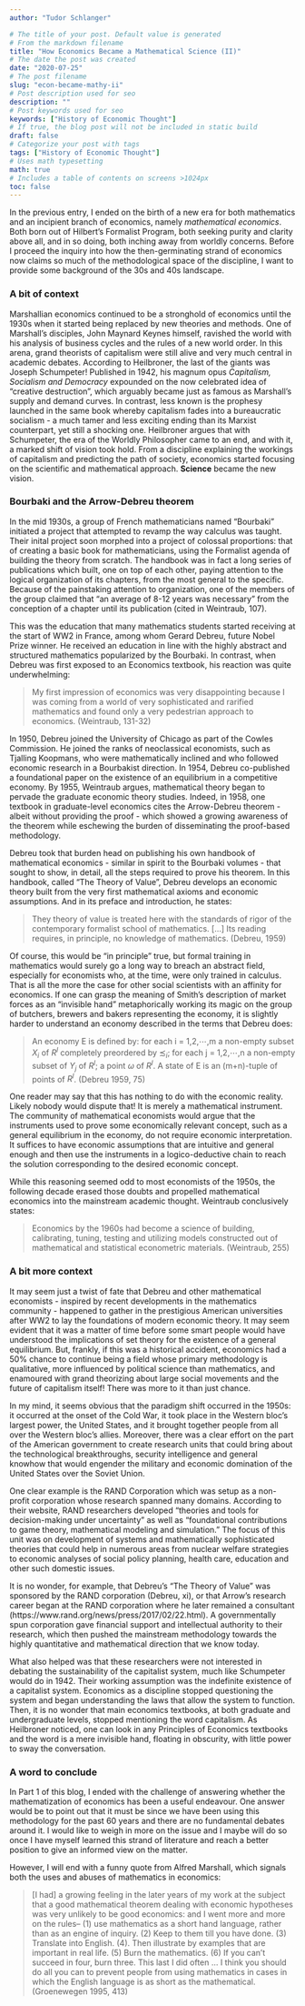 ---
author: "Tudor Schlanger"

# The title of your post. Default value is generated
# From the markdown filename
title: "How Economics Became a Mathematical Science (II)"
# The date the post was created
date: "2020-07-25"
# The post filename
slug: "econ-became-mathy-ii"
# Post description used for seo
description: ""
# Post keywords used for seo
keywords: ["History of Economic Thought"]
# If true, the blog post will not be included in static build
draft: false
# Categorize your post with tags
tags: ["History of Economic Thought"]
# Uses math typesetting
math: true
# Includes a table of contents on screens >1024px
toc: false
---

In the previous entry, I ended on the birth of a new era for both mathematics and an incipient branch of economics, namely *mathematical economics*. Both born out of Hilbert's Formalist Program, both seeking purity and clarity above all, and in so doing, both inching away from worldly concerns. Before I proceed the inquiry into how the then-germinating strand of economics now claims so much of the methodological space of the discipline, I want to provide some background of the 30s and 40s landscape.

### A bit of context
Marshallian economics continued to be a stronghold of economics until the 1930s when it started being replaced by new theories and methods. One of Marshall's disciples, John Maynard Keynes himself, ravished the world with his analysis of business cycles and the rules of a new world order. In this arena, grand theorists of capitalism were still alive and very much central in academic debates. According to Heilbroner, the last of the giants was Joseph Schumpeter! Published in 1942, his magnum opus *Capitalism, Socialism and Democracy* expounded on the now celebrated idea of "creative destruction", which arguably became just as famous as Marshall's supply and demand curves. In contrast, less known is the prophesy launched in the same book whereby capitalism fades into a bureaucratic socialism - a much tamer and less exciting ending than its Marxist counterpart, yet still a shocking one. Heilbroner argues that with Schumpeter, the era of the Worldly Philosopher came to an end, and with it, a marked shift of vision took hold. From a discipline explaining the workings of capitalism and predicting the path of society, economics started focusing on the scientific and mathematical approach. **Science** became the new vision. 

### Bourbaki and the Arrow-Debreu theorem 
In the mid 1930s, a group of French mathematicians named "Bourbaki" initiated a project that attempted to revamp the way calculus was taught. Their inital project soon morphed into a project of colossal proportions: that of creating a basic book for mathematicians, using the Formalist agenda of building the theory from scratch. The handbook was in fact a long series of publications which built, one on top of each other, paying attention to the logical organization of its chapters, from the most general to the specific. Because of the painstaking attention to organization, one of the members of the group claimed that "an average of 8-12 years was necessary" from the conception of a chapter until its publication (cited in Weintraub, 107). 

This was the education that many mathematics students started receiving at the start of WW2 in France, among whom Gerard Debreu, future Nobel Prize winner. He received an education in line with the highly abstract and structured mathematics popularized by the Bourbaki. In contrast, when Debreu was first exposed to an Economics textbook, his reaction was quite underwhelming:

> My first impression of economics was very disappointing because I was coming from a world of very sophisticated and rarified mathematics and found only a very pedestrian approach to economics. (Weintraub, 131-32)

In 1950, Debreu joined the University of Chicago as part of the Cowles Commission. He joined the ranks of neoclassical economists, such as Tjalling Koopmans, who were mathematically inclined and who followed economic research in a Bourbakist direction. In 1954, Debreu co-published a foundational paper on the existence of an equilibrium in a competitive economy. By 1955, Weintraub argues, mathematical theory began to pervade the graduate economic theory studies. Indeed, in 1958, one textbook in graduate-level economics cites the Arrow-Debreu theorem - albeit without providing the proof - which showed a growing awareness of the theorem while eschewing the burden of disseminating the proof-based methodology. 

Debreu took that burden head on publishing his own handbook of mathematical economics - similar in spirit to the Bourbaki volumes - that sought to show, in detail, all the steps required to prove his theorem. In this handbook, called "The Theory of Value", Debreu develops an economic theory built from the very first mathematical axioms and economic assumptions. And in its preface and introduction, he states:

> They theory of value is treated here with the standards of rigor of the contemporary formalist school of mathematics. [...] Its reading requires, in principle, no knowledge of mathematics. (Debreu, 1959)

Of course, this would be "in principle" true, but formal training in mathematics would surely go a long way to breach an abstract field,  especially for economists who, at the time, were only trained in calculus. That is all the more the case for other social scientists with an affinity for economics. If one can grasp the meaning of Smith's description of market forces as an "invisible hand" metaphorically working its magic on the group of butchers, brewers and bakers representing the economy, it is slightly harder to understand an economy described in the terms that Debreu does:

> An economy E is defined by: for each i = 1,2,$\cdots$,m a non-empty subset $X_i$ of $R^l$ completely preordered by $\precsim_i$; for each j = 1,2,$\cdots$,n a non-empty subset of $Y_j$ of $R^l$; a point $\omega$ of $R^l$. A state of E is an (m+n)-tuple of points of $R^l$. (Debreu 1959, 75)

One reader may say that this has nothing to do with the economic reality. Likely nobody would dispute that! It is merely a mathematical instrument. The community of mathematical economists would argue that the instruments used to prove some economically relevant concept, such as a general equilibrium in the economy, do not require economic interpretation. It suffices to have economic assumptions that are intuitive and general enough and then use the instruments in a logico-deductive chain to reach the solution corresponding to the desired economic concept. 

While this reasoning seemed odd to most economists of the 1950s, the following decade erased those doubts and propelled mathematical economics into the mainstream academic thought. Weintraub conclusively states:

> Economics by the 1960s had become a science of building, calibrating, tuning, testing and utilizing models constructed out of mathematical and statistical econometric materials. (Weintraub, 255) 

### A bit more context

It may seem just a twist of fate that Debreu and other mathematical economists - inspired by recent developments in the mathematics community - happened to gather in the prestigious American universities after WW2 to lay the foundations of modern economic theory. It may seem evident that it was a matter of time before some smart people would have understood the implications of set theory for the existence of a general equilibrium. But, frankly, if this was a historical accident, economics had a 50% chance to continue being a field whose primary methodology is qualitative, more influenced by political science than mathematics, and enamoured with grand theorizing about large social movements and the future of capitalism itself! There was more to it than just chance.

In my mind, it seems obvious that the paradigm shift occurred in the 1950s: it occurred at the onset of the Cold War, it took place in the Western bloc's largest power, the United States, and it brought together people from all over the Western bloc's allies. Moreover, there was a clear effort on the part of the American government to create research units that could bring about the technological breakthroughs, security intelligence and general knowhow that would engender the military and economic domination of the United States over the Soviet Union. 

One clear example is the RAND Corporation which was setup as a non-profit corporation whose research spanned many domains. According to their website, RAND researchers developed "theories and tools for decision-making under uncertainty" as well as "foundational contributions to game theory, mathematical modeling and simulation." The focus of this unit was on development of systems and mathematically sophisticated theories that could help in numerous areas from nuclear welfare strategies to economic analyses of social policy planning, health care, education and other such domestic issues. 

It is no wonder, for example, that Debreu's "The Theory of Value" was sponsored by the RAND corporation (Debreu, xi), or that Arrow's research career began at the RAND corporation where he later remained a consultant (https://www.rand.org/news/press/2017/02/22.html). A governmentally spun corporation gave financial support and intellectual authority to their research, which then pushed the mainstream methodology towards the highly quantitative and mathematical direction that we know today.

What also helped was that these researchers were not interested in debating the sustainability of the capitalist system, much like Schumpeter would do in 1942. Their working assumption was the indefinite existence of a capitalist system. Economics as a discipline stopped questioning the system and began understanding the laws that allow the system to function. Then, it is no wonder that main economics textbooks, at both graduate and undergraduate levels, stopped mentioning the word capitalism. As Heilbroner noticed, one can look in any Principles of Economics textbooks and the word is a mere invisible hand, floating in obscurity, with little power to sway the conversation. 

### A word to conclude

In Part 1 of this blog, I ended with the challenge of answering whether the mathematization of economics has been a useful endeavour. One answer would be to point out that it must be since we have been using this methodology for the past 60 years and there are no fundamental debates around it. I would like to weigh in more on the issue and I maybe will do so once I have myself learned this strand of literature and reach a better position to give an informed view on the matter.

However, I will end with a funny quote from Alfred Marshall, which signals both the uses and abuses of mathematics in economics: 

> [I had] a growing feeling in the later years of my work at the subject that a good mathematical theorem dealing with economic hypotheses was very unlikely to be good economics: and I went more and more on the rules-- (1) use mathematics as a short hand language, rather than as an engine of inquiry. (2) Keep to them till you have done. (3) Translate into English. (4). Then illustrate by examples that are important in real life. (5) Burn the mathematics. (6) If you can't succeed in four, burn three. This last I did often ... I think you should do all you can to prevent people from using mathematics in cases in which the English language is as short as the mathematical. (Groenewegen 1995, 413)

